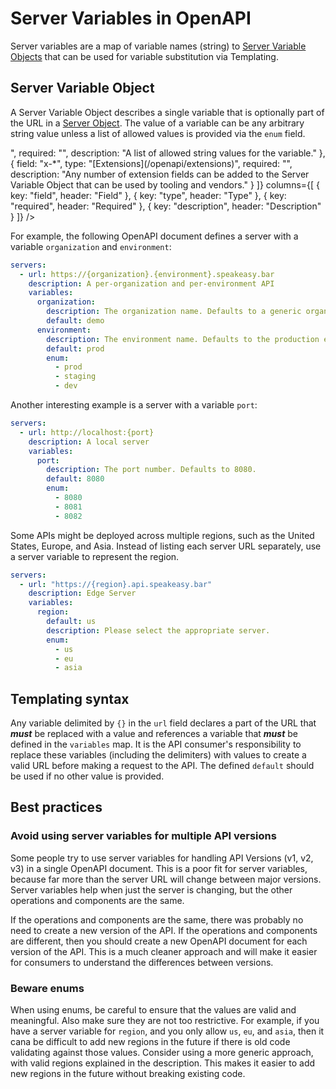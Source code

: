 
# Server Variables in OpenAPI

Server variables are a map of variable names (string) to [Server Variable Objects](/openapi/servers/server-variables#server-variable-object) that can be used for variable substitution via Templating.

## Server Variable Object

A Server Variable Object describes a single variable that is optionally part of the URL in a [Server Object](/openapi/servers). The value of a variable can be any arbitrary string value unless a list of allowed values is provided via the `enum` field.

<Table
  data={[
    { field: "description", type: "String", required: "", description: "A description of the variable. [CommonMark syntax](https://spec.commonmark.org/) can be used to provide a rich description." },
    { field: "default", type: "String", required: "✅", description: "The default value of the variable. A variable is always of type _string_. If `enum` is provided this **_must_** be one of the values in the `enum` array." },
    { field: "enum", type: "List<string>", required: "", description: "A list of allowed string values for the variable." },
    { field: "x-*", type: "[Extensions](/openapi/extensions)", required: "", description: "Any number of extension fields can be added to the Server Variable Object that can be used by tooling and vendors." }
  ]}
  columns={[
    { key: "field", header: "Field" },
    { key: "type", header: "Type" },
    { key: "required", header: "Required" },
    { key: "description", header: "Description" }
  ]}
/>

For example, the following OpenAPI document defines a server with a variable `organization` and `environment`:

```yaml
servers:
  - url: https://{organization}.{environment}.speakeasy.bar
    description: A per-organization and per-environment API
    variables:
      organization:
        description: The organization name. Defaults to a generic organization.
        default: demo
      environment:
        description: The environment name. Defaults to the production environment.
        default: prod
        enum:
          - prod
          - staging
          - dev
```

Another interesting example is a server with a variable `port`:

```yaml
servers:
  - url: http://localhost:{port}
    description: A local server
    variables:
      port:
        description: The port number. Defaults to 8080.
        default: 8080
        enum:
          - 8080
          - 8081
          - 8082
```


Some APIs might be deployed across multiple regions, such as the United States, Europe, and Asia. Instead of listing each server URL separately, use a server variable to represent the region.

```yaml
servers:
  - url: "https://{region}.api.speakeasy.bar"
    description: Edge Server
    variables:
      region:
        default: us
        description: Please select the appropriate server.
        enum:
          - us
          - eu
          - asia
```

## Templating syntax

Any variable delimited by `{}` in the `url` field declares a part of the URL that **_must_** be replaced with a value and references a variable that **_must_** be defined in the `variables` map. It is the API consumer's responsibility to replace these variables (including the delimiters) with values to create a valid URL before making a request to the API. The defined `default` should be used if no other value is provided.

## Best practices

### Avoid using server variables for multiple API versions

Some people try to use server variables for handling API Versions (v1, v2, v3) in a single OpenAPI document. This is a poor fit for server variables, because far more than the server URL will change between major versions. Server variables help when just the server is changing, but the other operations and components are the same.

If the operations and components are the same, there was probably no need to create a new version of the API. If the operations and components are different, then you should create a new OpenAPI document for each version of the API. This is a much cleaner approach and will make it easier for consumers to understand the differences between versions.

### Beware enums

When using enums, be careful to ensure that the values are valid and meaningful. Also make sure they are not too restrictive. For example, if you have a server variable for `region`, and you only allow `us`, `eu`, and `asia`, then it cana be difficult to add new regions in the future if there is old code validating against those values. Consider using a more generic approach, with valid regions explained in the description. This makes it easier to add new regions in the future without breaking existing code.
